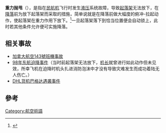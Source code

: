 '''重力抛甩'''（{{Lang-en|Gravity drop}}），是指在[[民航机|民航机]]飞行时发生[[液压|液压]]系统故障，导致[[起落架|起落架]]无法放下，在[[降落|降落]]前为放下起落架而采取的措施，简单说就是在降落前做大幅度的俯冲-拉起动作，使起落架在重力作用下放下。<ref>{{Cite web|title=培訓機師小知識－當起落架故障時，飛機如何安全著陸？ FTTW — Flight Training Taiwan 培訓機師｜自訓機師｜花東飛行課程|url=https://www.fttw.com.tw/news/html/?341.html|access-date=2021-10-21|work=www.fttw.com.tw|quote=倘若液壓裝置失效，還可以人工打開起落架的鎖定系統，讓起落架在重力速度下自然打開。|archive-date=2021-10-21|archive-url=https://web.archive.org/web/20211021135318/https://www.fttw.com.tw/news/html/?341.html|dead-url=no}}</ref>一旦起落架落下到恰当位置便会自动锁上，此时若其他条件允许便可实施降落。

==相关事故==
*[[加拿大航空143號班機事故|加拿大航空143號班機事故]]
*[[中國東方航空586號班機事故|98年东航迫降事件]]（当时前起落架无法放下，[[机长|机长]]就曾进行如此动作但未见效，所幸飞机在迫降时机头扎进消防泡沫中才没有导致灾难发生而成功着陆无人伤亡。）
*[[DHL货机巴格达遇袭事件|DHL货机巴格达遇袭事件]]

== 參考 ==
{{Reflist}}
[[Category:航空術語|Category:航空術語]]